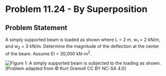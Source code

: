 # Problem 11.24 - By Superposition {.unnumbered}

## Problem Statement

A simply supported beam is loaded as shown where L = 2 m, w<sub>1</sub> = 2 kN/m, and w<sub>2</sub> = 3 kN/m. Determine the magnitude of the deflection at the center of the beam. Assume EI = 30,000 kN-m<sup>2</sup>.

![Figure 1: A simply supported beam is subjected to the loading as shown.](images/420.png){fig-alt="A simply supported beam of length 2L is subjected to two distributed loads, w1 and w2. The distributed load w1 occurs over length L and the second distributed load w2 occurs from L to 2L."}
\[Problem adapted from © Kurt Gramoll CC BY NC-SA 4.0\]